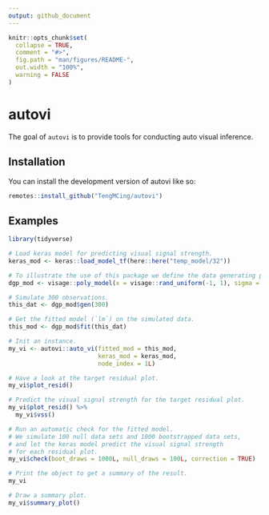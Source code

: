 ```yaml
---
output: github_document
---
```


<!-- README.md is generated from README.Rmd. Please edit that file -->

```r
knitr::opts_chunk$set(
  collapse = TRUE,
  comment = "#>",
  fig.path = "man/figures/README-",
  out.width = "100%",
  warning = FALSE
)
```

# autovi

<!-- badges: start -->
<!-- badges: end -->

The goal of `autovi` is to provide tools for conducting auto visual inference.

## Installation

You can install the development version of autovi like so:

``` r
remotes::install_github("TengMCing/autovi")
```

## Examples

```r
library(tidyverse)
```


```r

# Load keras model for predicting visual signal strength.
keras_mod <- keras::load_model_tf(here::here("temp_model/32"))

# To illustrate the use of this package we define the data generating process for data simulation. 
dgp_mod <- visage::poly_model(x = visage::rand_uniform(-1, 1), sigma = 1)

# Simulate 300 observations.
this_dat <- dgp_mod$gen(300)

# Get the fitted model (`lm`) on the simulated data.
this_mod <- dgp_mod$fit(this_dat)
```

```r
# Init an instance.
my_vi <- autovi::auto_vi(fitted_mod = this_mod,
                         keras_mod = keras_mod,
                         node_index = 1L)

# Have a look at the target residual plot.
my_vi$plot_resid()
```

```r
# Predict the visual signal strength for the target residual plot.
my_vi$plot_resid() %>%
  my_vi$vss()
```


```r
# Run an automatic check for the fitted model.
# We simulate 100 null data sets and 1000 bootstrapped data sets, 
# and let the keras model predict the visual signal strength 
# for each residual plot. 
my_vi$check(boot_draws = 1000L, null_draws = 100L, correction = TRUE)

# Print the object to get a summary of the result.
my_vi
```


```r
# Draw a summary plot.
my_vi$summary_plot()
```

